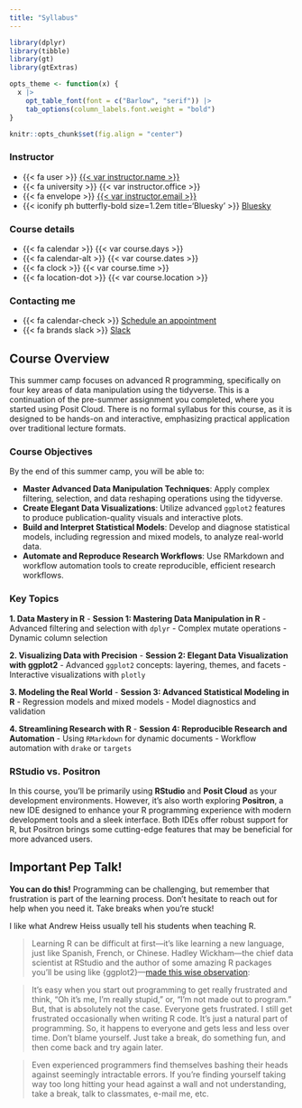 ```yaml
---
title: "Syllabus"
---
```


```r
library(dplyr)
library(tibble)
library(gt)
library(gtExtras)

opts_theme <- function(x) {
  x |>
    opt_table_font(font = c("Barlow", "serif")) |>
    tab_options(column_labels.font.weight = "bold")
}

knitr::opts_chunk$set(fig.align = "center")
```

:::: {.grid .course-details .course-details-smaller}

::: {.g-col-12 .g-col-sm-6 .g-col-md-4}
### Instructor

- [{{< fa user >}}]{.fa-li} [{{< var instructor.name >}}]({{< var instructor.url >}})
- [{{< fa university >}}]{.fa-li} {{< var instructor.office >}}
- [{{< fa envelope >}}]{.fa-li} <a href='mailto:{{< var instructor.email >}}'>{{< var instructor.email >}}</a>
- [{{< iconify ph butterfly-bold size=1.2em title='Bluesky' >}}]{.fa-li} [Bluesky]({{< var instructor.bluesky >}})

:::

::: {.g-col-12 .g-col-sm-6 .g-col-md-4}
### Course details

- [{{< fa calendar >}}]{.fa-li} {{< var course.days >}}
- [{{< fa calendar-alt >}}]{.fa-li} {{< var course.dates >}}
- [{{< fa clock >}}]{.fa-li} {{< var course.time >}}
- [{{< fa location-dot >}}]{.fa-li} {{< var course.location >}}
:::

::: {.g-col-12 .g-col-md-4 .contact-policy}
### Contacting me

- [{{< fa calendar-check >}}]{.fa-li} [Schedule an appointment]({{< var instructor.appointment_url >}})
- [{{< fa brands slack >}}]{.fa-li} [Slack]({{< var course.slack >}})
:::

::::

## Course Overview

This summer camp focuses on advanced R programming, specifically on four key areas of data manipulation using the tidyverse. This is a continuation of the pre-summer assignment you completed, where you started using Posit Cloud. There is no formal syllabus for this course, as it is designed to be hands-on and interactive, emphasizing practical application over traditional lecture formats.

### Course Objectives

By the end of this summer camp, you will be able to:

- **Master Advanced Data Manipulation Techniques**: Apply complex filtering, selection, and data reshaping operations using the tidyverse.
- **Create Elegant Data Visualizations**: Utilize advanced `ggplot2` features to produce publication-quality visuals and interactive plots.
- **Build and Interpret Statistical Models**: Develop and diagnose statistical models, including regression and mixed models, to analyze real-world data.
- **Automate and Reproduce Research Workflows**: Use RMarkdown and workflow automation tools to create reproducible, efficient research workflows.

### Key Topics

**1. Data Mastery in R**
- **Session 1: Mastering Data Manipulation in R**
  - Advanced filtering and selection with `dplyr`
  - Complex mutate operations
  - Dynamic column selection

**2. Visualizing Data with Precision**
- **Session 2: Elegant Data Visualization with ggplot2**
  - Advanced `ggplot2` concepts: layering, themes, and facets
  - Interactive visualizations with `plotly`

**3. Modeling the Real World**
- **Session 3: Advanced Statistical Modeling in R**
  - Regression models and mixed models
  - Model diagnostics and validation

**4. Streamlining Research with R**
- **Session 4: Reproducible Research and Automation**
  - Using `RMarkdown` for dynamic documents
  - Workflow automation with `drake` or `targets`
  
### RStudio vs. Positron

In this course, you'll be primarily using **RStudio** and **Posit Cloud** as your development environments. However, it's also worth exploring **Positron**, a new IDE designed to enhance your R programming experience with modern development tools and a sleek interface. Both IDEs offer robust support for R, but Positron brings some cutting-edge features that may be beneficial for more advanced users.

## Important Pep Talk!

**You can do this!** Programming can be challenging, but remember that frustration is part of the learning process. Don't hesitate to reach out for help when you need it. Take breaks when you're stuck! 

I like what Andrew Heiss usually tell his students when teaching R. 

> Learning R can be difficult at first—it's like learning a new language, just like Spanish, French, or Chinese. Hadley Wickham—the chief data scientist at RStudio and the author of some amazing R packages you'll be using like {ggplot2}—[made this wise observation](https://r-posts.com/advice-to-young-and-old-programmers-a-conversation-with-hadley-wickham/): 

> It's easy when you start out programming to get really frustrated and think, "Oh it's me, I'm really stupid," or, "I'm not made out to program." But, that is absolutely not the case. Everyone gets frustrated. I still get frustrated occasionally when writing R code. It's just a natural part of programming. So, it happens to everyone and gets less and less over time. Don't blame yourself. Just take a break, do something fun, and then come back and try again later.

> Even experienced programmers find themselves bashing their heads against seemingly intractable errors. If you're finding yourself taking way too long hitting your head against a wall and not understanding, take a break, talk to classmates, e-mail me, etc. 
